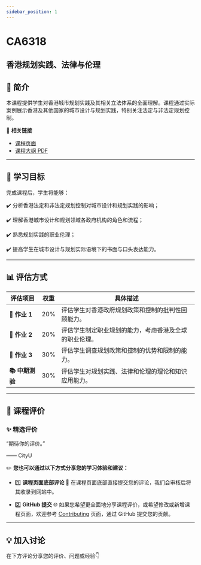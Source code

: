 ```yaml
---
sidebar_position: 1
---
```


# CA6318
## 香港规划实践、法律与伦理

## **📘 简介**
本课程提供学生对香港城市规划实践及其相关立法体系的全面理解。课程通过实际案例展示香港及其他国家的城市设计与规划实践，特别关注法定与非法定规划控制。

🔗 **相关链接**
- [课程页面](https://www.cityu.edu.hk/catalogue/pg/202425/course/CA6318.htm)
- [课程大纲 PDF](https://www.cityu.edu.hk/catalogue/pg/202425/course/CA6318.pdf)

---

## **🎯 学习目标**

完成课程后，学生将能够：

✔️ 分析香港法定和非法定规划控制对城市设计和规划实践的影响；

✔️ 理解香港城市设计和规划领域各政府机构的角色和流程；

✔️ 熟悉规划实践的职业伦理；

✔️ 提高学生在城市设计与规划实际语境下的书面与口头表达能力。

---

## **📊 评估方式**

| **评估项目**          | **权重** | **具体描述**                                                                                       |
|----------------------|---------|---------------------------------------------------------------------------------------------------|
| **📝 作业 1**         | 20%     | 评估学生对香港政府规划政策和控制的批判性回顾能力。                                                 |
| **📝 作业 2**         | 20%     | 评估学生制定职业规划的能力，考虑香港及全球的职业伦理。                                             |
| **📝 作业 3**         | 30%     | 评估学生调查规划政策和控制的优势和限制的能力。                                                     |
| **📚 中期测验**       | 30%     | 评估学生对规划实践、法律和伦理的理论和知识应用能力。                                               |

---

## **💬 课程评价**

### ✨ **精选评价**
<div className={commentStyles.commentBox}>
    <p className={commentStyles.commentText}>
        “期待你的评价。”
    </p>
    <p className={commentStyles.commentAuthor}>—— CityU</p>
</div>

✏️ **您也可以通过以下方式分享您的学习体验和建议：**

- 1️⃣ **课程页面底部评论**
💬 在课程页面底部直接提交您的评论，我们会审核后将其收录到网站中。

- 2️⃣ **GitHub 提交**
🌐 如果您希望更全面地分享课程评价，或希望修改或新增课程页面，欢迎参考 [Contributing](/contributing) 页面，通过 GitHub 提交您的贡献。

---

## **💡 加入讨论**

在下方评论分享您的评价、问题或经验👇
<Utterances />